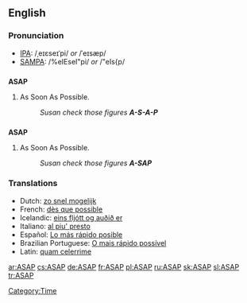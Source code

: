==English==

===Pronunciation===
*[[IPA]]: /ˌeɪɛseɪˈpi/ ''or'' /ˈeɪsæp/
*[[SAMPA]]: /%eIEseI"pi/ ''or'' /"eIs{p/

==={{initialism}}===
'''ASAP'''

# As Soon As Possible.
#: ''Susan check those figures '''A-S-A-P''' ''

==={{acronym}}===
'''ASAP'''

# As Soon As Possible.
#: ''Susan check those figures '''A-SAP''' ''

===Translations===
{{rfc-level|Translations at L3+ (AutoFormat would have corrected level of Translations)}}
*Dutch: [[zo snel mogelijk]]
*French: [[dès que possible]]
*Icelandic: [[eins fljótt og auðið er]]
*Italiano: [[al piu' presto]]
*Español: [[Lo más rápido posible]]
*Brazilian Portuguese: [[O mais rápido possível]]
*Latin: [[quam celerrime]]
[[Category:Time]]

[[ar:ASAP]]
[[cs:ASAP]]
[[de:ASAP]]
[[fr:ASAP]]
[[pl:ASAP]]
[[ru:ASAP]]
[[sk:ASAP]]
[[sl:ASAP]]
[[tr:ASAP]]